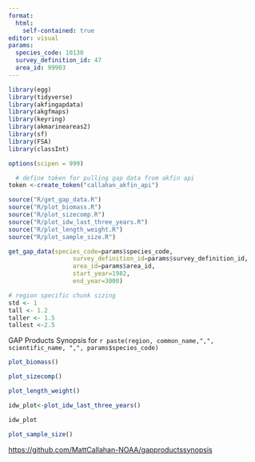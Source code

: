 ```yaml
---
format: 
  html:
    self-contained: true
editor: visual
params: 
  species_code: 10130
  survey_definition_id: 47
  area_id: 99903
---
```


```r
library(egg)
library(tidyverse)
library(akfingapdata)
library(akgfmaps)
library(keyring)
library(akmarineareas2)
library(sf)
library(FSA)
library(classInt)

options(scipen = 999)

  # define token for pulling gap data from akfin api
token <-create_token("callahan_akfin_api")

source("R/get_gap_data.R")
source("R/plot_biomass.R")
source("R/plot_sizecomp.R")
source("R/plot_idw_last_three_years.R")
source("R/plot_length_weight.R")
source("R/plot_sample_size.R")

get_gap_data(species_code=params$species_code, 
                  survey_definition_id=params$survey_definition_id, 
                  area_id=params$area_id,
                  start_year=1982,
                  end_year=3000)

# region specific chunk sizing
std <- 1
tall <- 1.2
taller <- 1.5
tallest <-2.5

```

GAP Products Synopsis for `r paste(region, common_name,",", scientific_name, ",", params$species_code)`

```r
plot_biomass()
```

```r
plot_sizecomp()
```

```r
plot_length_weight()
```

```r
idw_plot<-plot_idw_last_three_years()
```

```r
idw_plot
```

```r
plot_sample_size()
```

<https://github.com/MattCallahan-NOAA/gapproductssynopsis>
